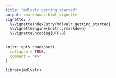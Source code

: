 ```yaml
---
title: "mdlvalr_getting_started"
output: rmarkdown::html_vignette
vignette: >
  %\VignetteIndexEntry{mdlvalr_getting_started}
  %\VignetteEngine{knitr::rmarkdown}
  %\VignetteEncoding{UTF-8}
---
```


```r
knitr::opts_chunk$set(
  collapse = TRUE,
  comment = "#>"
)
```

```r
library(mdlvalr)


```
